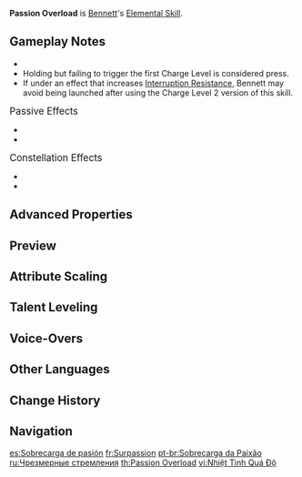 {{Talent Infobox
|image         = Talent Passion Overload.png
|character     = Bennett
|type          = Elemental Skill
|info          = Bennett puts all his fire and passion for adventuring into his sword. Results may vary based on how fired up he is...<br /><br />'''Press'''<br />A single, swift flame strike that deals {{Color|Pyro DMG}}.<br /><br />'''Hold (Short)'''<br />Charges up, resulting in different effects when unleashed based on the Charge Level.<ul><li>Level 1: Strikes twice, dealing {{Color|Pyro DMG}} and launching opponents.</li><li>Level 2: Unleashes 3 consecutive attacks that deal impressive {{Color|Pyro DMG}}, but the last attack triggers an explosion that launches both Bennett and the enemy.</li></ul>Bennett takes no damage from being launched.
|energyGen     = This skill generates '''2.25''' elemental particles when pressed and '''3''' when held, if it hits at least 1 target.
|particles     = 2
|particlesHold = 3
|CD            = 5s
|CDHold        = 7.5/10s
|attr1         = Press DMG
|value1        = 138–292%
|attr3         = Hold ATK Follow-Up DMG
|value3        = 112–?%
|attr2         = Charge Level 1 DMG
|value2        = 84–179% + 92–196%
|attr4         = Charge Level 2 DMG
|value4        = 88–187% + 96–204%
|attr5         = Explosion DMG
|value5        = 132–281%
|utility1      = Charge Level
|utility2      = Knockback
|scale_att1    = ATK
}}
{{Description|An attack that combines Bennett's dreams and passion with Pyro. But passion is sometimes overblown, and Pyro sometimes blows over.}}
'''Passion Overload''' is [[Bennett]]'s [[Elemental Skill]].

==Gameplay Notes==
* {{TalentNote|particles|2.25|3}}
* Holding but failing to trigger the first Charge Level is considered press.
* If under an effect that increases [[Interruption Resistance]], Bennett may avoid being launched after using the Charge Level 2 version of this skill.

;<big>Passive Effects</big>
* {{TalentNote|character=Bennett|talent=Passion Overload|ascension|1|Rekindle}}
* {{TalentNote|character=Bennett|talent=Passion Overload|ascension|2|Fearnaught}}

;<big>Constellation Effects</big>
* {{TalentNote|constellation|3|Unstoppable Fervor}}
* {{TalentNote|constellation|4|Unexpected Odyssey}}

==Advanced Properties==
{{Advanced Properties
|title   = Press DMG
|gu      = 2U
|icdtag  = none
|poise   = 100
|impulse = 4

|title2   = Charge Level 1 1-Hit
|gu2      = 1U
|icdtag2  = none
|poise2   = 100
|impulse2 = 3

|title3   = Charge Level 1 2-Hit
|gu3      = 1U
|icdtag3  = none
|poise3   = 100
|impulse3 = Air, 300, 900

|title4   = Charge Level 2 1-Hit
|gu4      = 1U
|icdtag4  = none
|poise4   = 100
|impulse4 = 3

|title5   = Charge Level 2 2-Hit
|gu5      = 1U
|icdtag5  = none
|poise5   = 100
|impulse5 = Air, 300, 900

|title6   = Explosion DMG
|gu6      = 1U
|icdtag6  = none
|poise6   = 250
|impulse6 = 8

|title7   = Explosion To Self
|gu7      = —
|icdtag7  = —
|icdtype7 = —
|poise7   = 250
|impulse7 = Air, 650, 950
}}

==Preview==
{{Preview
|file1=Passion Overload Preview
|caption1=Press

|file2=Passion Overload L1 Preview
|caption2=Level 1 Hold

|file3=Passion Overload L2 Preview
|caption3=Level 2 Hold
}}
{{clr}}

==Attribute Scaling==
{{Talent Scaling
|talentType=Elemental Skill
|levels=14
|order=pressdmg,chargelevel1dmg,chargelevel2dmg,explosiondmg,cd
|titles=Press DMG (%),Charge Level 1 DMG (%),Charge Level 2 DMG (%),Explosion DMG (%),CD
|pressdmg_1=137.6
|pressdmg_2=147.92
|pressdmg_3=158.24
|pressdmg_4=172
|pressdmg_5=182.32
|pressdmg_6=192.64
|pressdmg_7=206.4
|pressdmg_8=220.16
|pressdmg_9=233.92
|pressdmg_10=247.68
|pressdmg_11=261.44
|pressdmg_12=275.2
|pressdmg_13=292.4
|pressdmg_14=310
|chargelevel1dmg_1=84+92
|chargelevel1dmg_2=90.3+98.9
|chargelevel1dmg_3=96.6+105.8
|chargelevel1dmg_4=105+115
|chargelevel1dmg_5=111.3+121.9
|chargelevel1dmg_6=117.6+128.8
|chargelevel1dmg_7=126+138
|chargelevel1dmg_8=134.4+147.2
|chargelevel1dmg_9=142.8+156.4
|chargelevel1dmg_10=151.2+165.6
|chargelevel1dmg_11=159.6+174.8
|chargelevel1dmg_12=168+184
|chargelevel1dmg_13=178.5+195.5
|chargelevel1dmg_14=189+207
|chargelevel2dmg_1=88+96
|chargelevel2dmg_2=94.6+103.2
|chargelevel2dmg_3=101.2+110.4
|chargelevel2dmg_4=110+120
|chargelevel2dmg_5=116.6+127.2
|chargelevel2dmg_6=123.2+134.4
|chargelevel2dmg_7=132+144
|chargelevel2dmg_8=140.8+153.6
|chargelevel2dmg_9=149.6+163.2
|chargelevel2dmg_10=158.4+172.8
|chargelevel2dmg_11=167.2+182.4
|chargelevel2dmg_12=176+192
|chargelevel2dmg_13=187+204
|chargelevel2dmg_14=198+216
|explosiondmg_1=132
|explosiondmg_2=141.9
|explosiondmg_3=151.8
|explosiondmg_4=165
|explosiondmg_5=174.9
|explosiondmg_6=184.8
|explosiondmg_7=198
|explosiondmg_8=211.2
|explosiondmg_9=224.4
|explosiondmg_10=237.6
|explosiondmg_11=250.8
|explosiondmg_12=264
|explosiondmg_13=280.5
|explosiondmg_14=297
|cd=5/7.5/10s
}}

==Talent Leveling==
{{Talent Upgrade|Bennett}}

==Voice-Overs==
{{Talent VO}}

==Other Languages==
{{Other Languages
|en      = Passion Overload
|zhs     = 热情过载
|zhs_rm  = Rèqíng guòzǎi
|zht     = 熱情超載
|zht_rm  = Rèqíng chāozài
|zh_tl   = Passion Overload
|ja      = 溢れる情熱
|ja_rm   = Afureru Jounetsu
|ja_tl   = Overflowing Passion
|ko      = 열정 과부하
|ko_rm   = Yeoljeong gwabuha
|ko_tl   = Passion Overload
|es      = Sobrecarga de pasión
|es_tl   = Passion Overload
|fr      = Surpassion
|fr_tl   = Overpassion
|ru      = Чрезмерные стремления
|ru_tl   = Excessive Aspirations
|th      = Passion Overload
|vi      = Nhiệt Tình Quá Độ
|vi_tl   = Overenthusiasm
|de      = Überschwänglichkeit
|de_tl   = Exuberance
|id      = Passion Overload
|pt      = Sobrecarga de Paixão
|pt_tl   = 
|tr      = Tutku Patlaması
|tr_tl   = 
|it      = Sovraccarico di passione
|it_tl   = Passion Overload
}}

==Change History==
{{Change History|1.0}}
<!--
==References==
{{Reflist}}
-->
==Navigation==
{{Talent Navbox|Bennett}}

[[es:Sobrecarga de pasión]]
[[fr:Surpassion]]
[[pt-br:Sobrecarga da Paixão]]
[[ru:Чрезмерные стремления]]
[[th:Passion Overload]]
[[vi:Nhiệt Tình Quá Độ]]